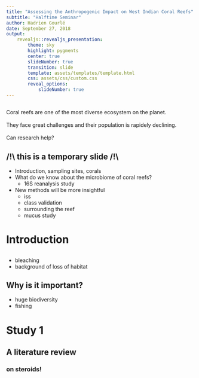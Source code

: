 ```yaml
---
title: "Assessing the Anthropogenic Impact on West Indian Coral Reefs"
subtitle: "Halftime Seminar"
author: Hadrien Gourlé
date: September 27, 2018
output:
    revealjs::revealjs_presentation:
        theme: sky
        highlight: pygments
        center: true
        slideNumber: true
        transition: slide
        template: assets/templates/template.html
        css: assets/css/custom.css
        reveal_options:
            slideNumber: true
---
```

 
## {#intro-slide data-background="assets/img/background.jpg"}


<div id="intro-text-box">Coral reefs are one of the most diverse ecosystem on the planet.</div><br>
<div id="intro-text-box" class="fragment fade-left">They face great challenges and their population is rapidely declining.</div><br>
<div id="intro-text-box" class="fragment fade-left">Can research help?</div>


## /!\\ this is a temporary slide /!\\

- Introduction, sampling sites, corals
- What do we know about the microbiome of coral reefs?
    - 16S reanalysis study
- New methods will be more insightful
    - iss
    - class validation
    - surrounding the reef
    - mucus study

# Introduction

##

- bleaching 
- background of loss of habitat

## Why is it important?

- huge biodiversity
- fishing

# Study 1

## A literature review
<div class="fragment grow" data-fragment-index="1">
### on steroids!
</div>
